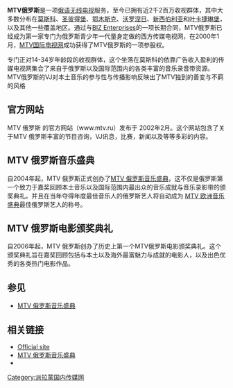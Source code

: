 {{Infobox TV channel|
 |dummy parameter=|
 |name= MTV 俄罗斯|
 |launch= 1998年9月26日|
 |owner= [[維亞康姆|維亞康姆]]|
 |web=[http://www.mtv.ru www.mtv.ru]|
 |terr avail=Not Available|
|}}
'''MTV俄罗斯'''是一项[[俄语|俄语]][[无线电视|无线电视]]服务，至今已拥有近2千2百万收视群体，其中大多数分布在[[莫斯科|莫斯科]]、[[圣彼得堡|圣彼得堡]]、[[鄂木斯克|鄂木斯克]]、[[沃罗涅日|沃罗涅日]]、[[新西伯利亚|新西伯利亚]]和[[叶卡捷琳堡|叶卡捷琳堡]]，以及其他一些覆盖地区。通过与[[BIZ_Enterprises|BIZ Enterprises]]的一项长期合同，MTV俄罗斯已经成为第一家专门为俄罗斯青少年一代量身定做的西方传媒电视网，在2000年1月，[[MTV国际电视网|MTV国际电视网]]成功获得了MTV俄罗斯的一项参股权。
 
专门正对14-34岁年龄段的收视群体，这个坐落在莫斯科的依靠广告收入盈利的传媒电视网集合了来自于俄罗斯以及国际范围内的各类丰富的音乐录音带资源。MTV俄罗斯的VJ对本土音乐的参与性与传播影响反映出了MTV独到的善变与不羁的风格

== 官方网站 ==
MTV 俄罗斯 的官方网站（www.mtv.ru）发布于 2002年2月。这个网站包含了关于MTV 俄罗斯丰富的节目咨询，VJ讯息，比赛，新闻以及等等多彩的内容。

== MTV 俄罗斯音乐盛典 ==
自2004年起，MTV 俄罗斯正式创办了[[MTV_俄罗斯音乐盛典|MTV 俄罗斯音乐盛典]]，这不仅是俄罗斯第一个致力于嘉奖回顾本土音乐以及国际范围内最出众的音乐成就与音乐录影带的颁奖典礼。并且在当年夺得年度最佳音乐人的俄罗斯艺人将自动成为 [[MTV_欧洲音乐盛典|MTV 欧洲音乐盛典]]最佳俄罗斯艺人的称号。

== MTV 俄罗斯电影颁奖典礼 ==
自2006年起，MTV 俄罗斯创办了历史上第一个MTV俄罗斯电影颁奖典礼。这个颁奖典礼旨在嘉奖回顾包括与本土以及海外最富魅力与成就的电影人，以及出色优秀的各类热门电影作品。

== 参见 ==
*[[MTV_俄罗斯音乐盛典|MTV 俄罗斯音乐盛典]]

== 相关链接 ==
* [http://www.mtv.ru Official site]{{ru icon}}
* [https://web.archive.org/web/20060818134743/http://rma.mtv.ru/ MTV 俄罗斯音乐盛典]
* {{Wayback|url=http://www.mtv.ru/ |date=20081025032738 }}

[[Category:派拉蒙国内传媒网|Category:派拉蒙国内传媒网]]